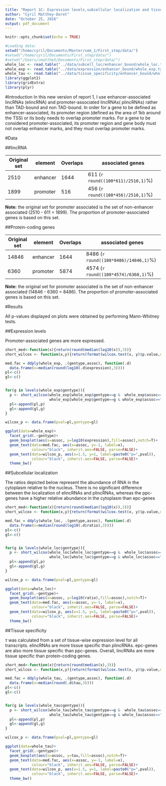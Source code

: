 ```yaml
---
title: "Report 1C: Expression levels,subcellular localization and tissue-specificity of elincRNAs and plincnRNAs."
author: "Cyril Matthey-Doret"
date: "October 25, 2016"
output: pdf_document
---
```


```r
knitr::opts_chunk$set(echo = TRUE)

#Loading data:
setwd("/home/cyril/Documents/Master/sem_1/First_step/data/")
#setwd("/home/cyril/Documents/First_step/data/")
#setwd("/Users/cmatthe5/Documents/First_step/data/")
whole_loc <- read.table("../data/subcell_loc/enhancer_bound/whole_loc.txt", header=T)
whole_exp <- read.table("../data/expression/enhancer_bound/whole_exp.txt", header=T)
whole_tau <- read.table("../data/tissue_specificity/enhancer_bound/whole_tau.txt", header=T)
library(ggplot2)
library(gridExtra)
library(plyr)
```
#Introduction
In this new version of report 1, I use enhancer-associated lincRNAs (elincRNA) and promoter-associated lincRNAs( plincRNAs) rather than TAD-bound and non TAD-bound. In order for a gene to be defined as enhancer-associated, its promoter region (defined as the area of 1kb around the TSS) or its body needs to overlap promoter marks. For a gene to be considered promoter-associated, its promoter region and gene body must not overlap enhancer marks, and they must overlap promoter marks.


#Data

##lincRNA

Original set|element|Overlaps|associated genes
------------|-------|---------|--------
2510|enhancer|1644|611 (`r round((100*611)/2510,1)`%)
1899|promoter|516|456 (`r round((100*456)/2510,1)`%)

__Note:__ the original set for promoter associated is the set of non-enhancer associated (2510 - 611 = 1899).
The proportion of promoter-associated genes is based on this set.

##Protein-coding genes

Original set|element|Overlaps|associated genes
------------|-------|---------|--------
14846|enhancer|1644|8486 (`r round((100*8486)/14846,1)`%)
6360|promoter|5874|4574 (`r round((100*4574)/6360,1)`%)

__Note:__ the original set for promoter associated is the set of non-enhancer associated (14846 - 6360 = 8486).
The proportion of promoter-associated genes is based on this set.

#Results

All p-values displayed on plots were obtained by performing Mann-Whitney tests.

##Expression levels

Promoter-associated genes are more expressed.


```r
short_med<-function(x){return(round(median(log10(x)),3))}
short_wilcox <- function(x,y){return(format(wilcox.test(x, y)$p.value,digits=3))}

med.fac = ddply(whole_exp, .(gentype,assoc), function(.d)
  data.frame(x=median(round(log10(.d$expression),3))))
pl<-c()
gl<-c()


for(g in levels(whole_exp$gentype)){
  p <- short_wilcox(whole_exp[whole_exp$gentype==g &  whole_exp$assoc=="e","expression"],
                    whole_exp[whole_exp$gentype==g & whole_exp$assoc=="p","expression"])
  pl<-append(pl,p)
  gl<-append(gl,g)
}

wilcox_p <- data.frame(pval=pl,gentype=gl)

ggplot(data=whole_exp)+
  facet_grid(.~gentype)+
  geom_boxplot(aes(x=assoc, y=log10(expression),fill=assoc),notch=T)+
  geom_text(data=med.fac, aes(x=assoc, y=-1, label=x), 
            colour="black", inherit.aes=FALSE, parse=FALSE)+
  geom_text(data=wilcox_p, aes(x=1.5, y=1, label=paste0("p=",pval)), 
            colour="black", inherit.aes=FALSE, parse=FALSE)+
  theme_bw()
```

##Subcellular localization

The ratios depicted below represent the abundance of RNA in the cytoplasm relative to the nucleus. There is no significant difference between the localization of elincRNAs and plincRNAs, whereas the ppc-genes have a higher relative abundance in the cytoplasm than epc-genes


```r

short_med<-function(x){return(round(median(log10(x)),3))}
short_wilcox <- function(x,y){return(format(wilcox.test(x, y)$p.value,digits=3))}

med.fac = ddply(whole_loc, .(gentype,assoc), function(.d)
  data.frame(x=median(round(log10(.d$ratio),3))))
pl<-c()
gl<-c()


for(g in levels(whole_loc$gentype)){
  p <- short_wilcox(whole_loc[whole_loc$gentype==g &  whole_loc$assoc=="e","ratio"],
                    whole_loc[whole_loc$gentype==g & whole_loc$assoc=="p","ratio"])
  pl<-append(pl,p)
  gl<-append(gl,g)
}

wilcox_p <- data.frame(pval=pl,gentype=gl)

ggplot(data=whole_loc)+
  facet_grid(.~gentype)+
  geom_boxplot(aes(x=assoc, y=log10(ratio),fill=assoc),notch=T)+
  geom_text(data=med.fac, aes(x=assoc, y=-1, label=x), 
            colour="black", inherit.aes=FALSE, parse=FALSE)+
  geom_text(data=wilcox_p, aes(x=1.5, y=1, label=paste0("p=",pval)), 
            colour="black", inherit.aes=FALSE, parse=FALSE)+
  theme_bw()

```

##Tissue specificity

$\tau$ was calculated from a set of tissue-wise expression level for all transcripts. elincRNAs are more tissue specific than plincRNAs. epc-genes are also more tissue specific than ppc-genes. Overall, lincRNAs are more tissue specific than protein-coding genes.

```r
short_med<-function(x){return(round(median(x),3))}
short_wilcox <- function(x,y){return(format(wilcox.test(x, y)$p.value,digits=3))}

med.fac = ddply(whole_tau, .(gentype,assoc), function(.d)
  data.frame(x=median(round(.d$tau,3))))
pl<-c()
gl<-c()


for(g in levels(whole_tau$gentype)){
  p <- short_wilcox(whole_tau[whole_tau$gentype==g &  whole_tau$assoc=="e","tau"],
                    whole_tau[whole_tau$gentype==g & whole_tau$assoc=="p","tau"])
  pl<-append(pl,p)
  gl<-append(gl,g)
}

wilcox_p <- data.frame(pval=pl,gentype=gl)

ggplot(data=whole_tau)+
  facet_grid(.~gentype)+
  geom_boxplot(aes(x=assoc, y=tau,fill=assoc),notch=T)+
  geom_text(data=med.fac, aes(x=assoc, y=-1, label=x), 
            colour="black", inherit.aes=FALSE, parse=FALSE)+
  geom_text(data=wilcox_p, aes(x=1.5, y=1, label=paste0("p=",pval)), 
            colour="black", inherit.aes=FALSE, parse=FALSE)+
  theme_bw()
```

